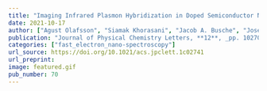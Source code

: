 ```yaml
---
title: "Imaging Infrared Plasmon Hybridization in Doped Semiconductor Nanocrystal Dimers"
date: 2021-10-17
author: ["Agust Olafsson", "Siamak Khorasani", "Jacob A. Busche", "Jose J. Araujo", "Juan Carlos Idrobo", "Daniel R. Gamelin", "David J. Masiello",  "Jon P. Camden"]
publication: "Journal of Physical Chemistry Letters, **12**, _pp. 10270-10276_ (2021)."
categories: ["fast_electron_nano-spectroscopy"]
url_source: https://doi.org/10.1021/acs.jpclett.1c02741
url_preprint: 
image: featured.gif
pub_number: 70
---
```

